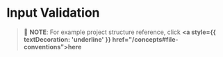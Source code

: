 # Input Validation

> 📝 **NOTE**:
> For example project structure reference, click **<a style={{ textDecoration: 'underline' }} href="/concepts#file-conventions">here</a>**
